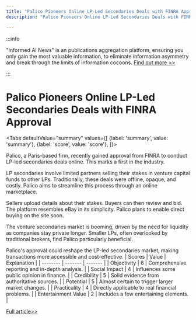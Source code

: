 ```yaml
---
title: "Palico Pioneers Online LP-Led Secondaries Deals with FINRA Approval"
description: "Palico Pioneers Online LP-Led Secondaries Deals with FINRA Approval"

---
```



:::info

"Informed AI News" is an publications aggregation platform, ensuring you only gain the most valuable information, to eliminate information asymmetry and break through the limits of information cocoons.  [Find out more >>](/)

:::

# Palico Pioneers Online LP-Led Secondaries Deals with FINRA Approval


<Tabs
	defaultValue="summary"
	values={[
	{label: 'summary', value: 'summary'},
	{label: 'score', value: 'score'},
]}>
<TabItem value="summary">


Palico, a Paris-based firm, recently gained approval from FINRA to conduct LP-led secondaries deals online. This marks a first in the industry.

LP secondaries involve limited partners selling their stakes in venture capital funds to other LPs. Traditionally, these deals were offline, opaque, and costly. Palico aims to streamline this process through an online marketplace.

Sellers upload details about their stakes. Buyers can then review and bid. The platform resembles eBay in its simplicity. Palico plans to enable direct buying on the site soon.

The venture secondaries market is booming, driven by the need for liquidity as companies stay private longer. Smaller LPs, often overlooked by traditional brokers, find Palico particularly beneficial.

Palico's approval could reshape the LP-led secondaries market, making transactions more accessible and cost-effective.
</TabItem>
<TabItem value="score">
	| Scores     | Value   | Explanation |
	| -------- | ------- | ------- |
	| Objectivity  | 6    | Comprehensive reporting and in-depth analysis.    |
	| Social Impact | 4     | Influences some public opinion in finance.    |
	| Credibility    | 5    | Solid evidence from authoritative sources.    |
	| Potential    | 5    | Almost certain to trigger larger market changes.    |
	| Practicality    | 4    | Directly applicable to real financial problems.    |
	| Entertainment Value    | 2    | Includes a few entertaining elements.    |
</TabItem>
</Tabs>

[Full article>>](https://techcrunch.com/2024/08/26/palico-is-now-the-first-finra-approved-company-to-facilitate-online-lp-led-secondaries-deals/)
